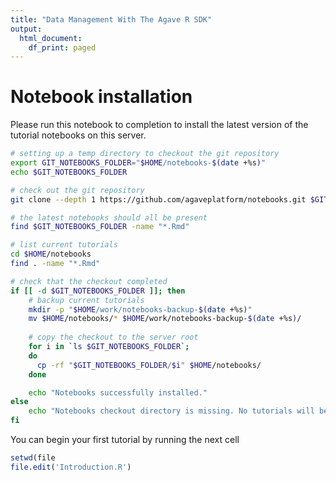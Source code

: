 ```yaml
---
title: "Data Management With The Agave R SDK"
output:
  html_document:
    df_print: paged
---
```


# Notebook installation  

Please run this notebook to completion to install the latest version of the
tutorial notebooks on this server.

```bash

# setting up a temp directory to checkout the git repository
export GIT_NOTEBOOKS_FOLDER="$HOME/notebooks-$(date +%s)"
echo $GIT_NOTEBOOKS_FOLDER

# check out the git repository
git clone --depth 1 https://github.com/agaveplatform/notebooks.git $GIT_NOTEBOOKS_FOLDER

# the latest notebooks should all be present
find $GIT_NOTEBOOKS_FOLDER -name "*.Rmd"

# list current tutorials
cd $HOME/notebooks
find . -name "*.Rmd"

# check that the checkout completed
if [[ -d $GIT_NOTEBOOKS_FOLDER ]]; then
    # backup current tutorials
    mkdir -p "$HOME/work/notebooks-backup-$(date +%s)"
    mv $HOME/notebooks/* $HOME/work/notebooks-backup-$(date +%s)/
​
    # copy the checkout to the server root
    for i in `ls $GIT_NOTEBOOKS_FOLDER`;
    do
      cp -rf "$GIT_NOTEBOOKS_FOLDER/$i" $HOME/notebooks/
    done

    echo "Notebooks successfully installed."
else
    echo "Notebooks checkout directory is missing. No tutorials will be updated"
fi

```
You can begin your first tutorial by running the next cell

```r
setwd(file
file.edit('Introduction.R')
```
